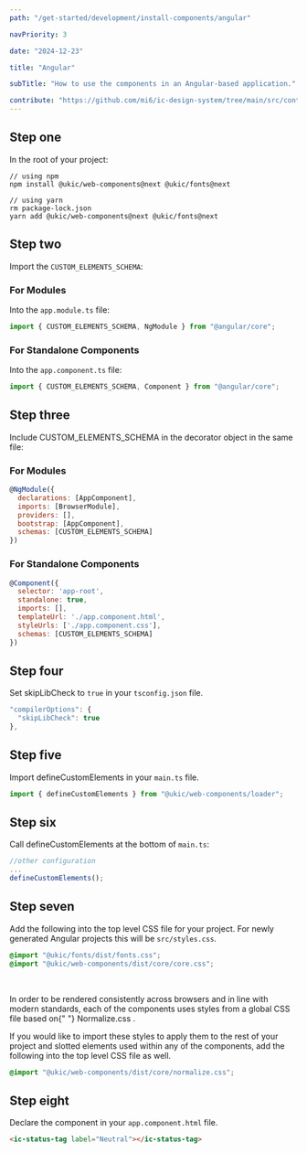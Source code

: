 ```yaml
---
path: "/get-started/development/install-components/angular"

navPriority: 3

date: "2024-12-23"

title: "Angular"

subTitle: "How to use the components in an Angular-based application."

contribute: "https://github.com/mi6/ic-design-system/tree/main/src/content/structured/get-started/angular.mdx"
---
```



<IcAlert
  variant="info"
  heading="Version check"
  message="These instructions were used with Angular version 17.3.0."
/>

## Step one

In the root of your project:

```shell
// using npm
npm install @ukic/web-components@next @ukic/fonts@next

// using yarn
rm package-lock.json
yarn add @ukic/web-components@next @ukic/fonts@next
```

## Step two

Import the `CUSTOM_ELEMENTS_SCHEMA`:

### For Modules
Into the `app.module.ts` file:
```jsx
import { CUSTOM_ELEMENTS_SCHEMA, NgModule } from "@angular/core";
```

### For Standalone Components
Into the `app.component.ts` file:
```jsx
import { CUSTOM_ELEMENTS_SCHEMA, Component } from "@angular/core";
```

## Step three

Include CUSTOM_ELEMENTS_SCHEMA in the decorator object in the same file:

### For Modules

```jsx
@NgModule({
  declarations: [AppComponent],
  imports: [BrowserModule],
  providers: [],
  bootstrap: [AppComponent],
  schemas: [CUSTOM_ELEMENTS_SCHEMA]
})
```
### For Standalone Components

```jsx
@Component({
  selector: 'app-root',
  standalone: true,
  imports: [],
  templateUrl: './app.component.html',
  styleUrls: ['./app.component.css'],
  schemas: [CUSTOM_ELEMENTS_SCHEMA]
})
```

## Step four

Set skipLibCheck to `true` in your `tsconfig.json` file.

```jsx
"compilerOptions": {
  "skipLibCheck": true
},
```

## Step five

Import defineCustomElements in your `main.ts` file.

```jsx
import { defineCustomElements } from "@ukic/web-components/loader";
```

## Step six

Call defineCustomElements at the bottom of `main.ts`:

```jsx
//other configuration
...
defineCustomElements();
```

## Step seven

Add the following into the top level CSS file for your project. For newly generated Angular projects this will be `src/styles.css`.

```css
@import "@ukic/fonts/dist/fonts.css";
@import "@ukic/web-components/dist/core/core.css";
```

<br />

<p>
  In order to be rendered consistently across browsers and in line with modern
  standards, each of the components uses styles from a global CSS file based on{" "}
  <ic-link
    target="_blank"
    href="https://necolas.github.io/normalize.css/"
    rel="noreferrer noopener nofollow"
  >
    Normalize.css
  </ic-link>
  .
</p>

If you would like to import these styles to apply them to the rest of your project and slotted elements used within any of the components, add the following into the top level CSS file as well.

```css
@import "@ukic/web-components/dist/core/normalize.css";
```

## Step eight

Declare the component in your `app.component.html` file.

```html
<ic-status-tag label="Neutral"></ic-status-tag>
```
